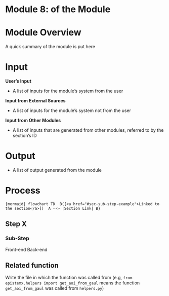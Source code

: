 # Module 8: of the Module {#sec-module-0}

# Module Overview {.unnumbered}

A quick summary of the module is put here

# Input {.unnumbered}

**User's Input**

-   A list of inputs for the module's system from the user

**Input from External Sources**

-   A list of inputs for the module's system not from the user

**Input from Other Modules**

-   A list of inputs that are generated from other modules, referred to by the section's ID

# Output {.unnumbered}

-   A list of output generated from the module

# Process {.unnumbered}

```{mermaid} flowchart TD  B([<a href="#sec-sub-step-example">Linked to the section</a>])  A --> |Section Link| B}
```

## Step X

### Sub-Step {#sec-sub-step-example}

Front-end
Back-end

::: callout-tip
## Related function

Write the file in which the function was called from (e.g, `from epistemx.helpers import get_aoi_from_gaul` means the function `get_aoi_from_gaul` was called from `helpers.py`)
:::
